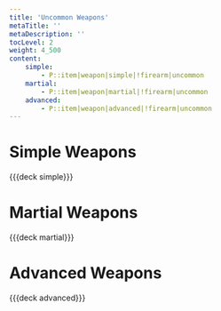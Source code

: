 ```yaml
---
title: 'Uncommon Weapons'
metaTitle: ''
metaDescription: ''
tocLevel: 2
weight: 4_500
content:
    simple:
        - P::item|weapon|simple|!firearm|uncommon
    martial:
        - P::item|weapon|martial|!firearm|uncommon
    advanced:
        - P::item|weapon|advanced|!firearm|uncommon
---
```


# Simple Weapons

{{{deck simple}}}

# Martial Weapons

{{{deck martial}}}

# Advanced Weapons

{{{deck advanced}}}